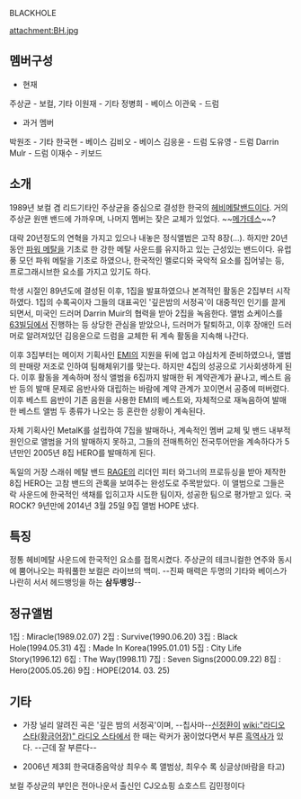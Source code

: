 BLACKHOLE

attachment:BH.jpg

== 멤버구성 ==

*현재
주상균 - 보컬, 기타
이원재 - 기타
정병희 - 베이스
이관욱 - 드럼

*과거 멤버
박원조 - 기타
한국현 - 베이스
김비오 - 베이스
김응윤 - 드럼
도유영 - 드럼
Darrin Mulr - 드럼
이재수 - 키보드

== 소개 ==

1989년 보컬 겸 리드기타인 주상균을 중심으로 결성한 한국의 [[헤비메탈]]밴드이다. 거의 주상균 원맨 밴드에 가까우며, 나머지 멤버는 잦은 교체가 있었다. ~~[[메가데스]]~~?

대략 20년정도의 연혁을 가지고 있으나 내놓은 정식앨범은 고작 8장(…). 하지만 20년동안 [[파워 메탈]]을 기초로 한 강한 메탈 사운드를 유지하고 있는 근성있는 밴드이다. 유럽풍 모던 파워 메탈을 기초로 하였으나, 한국적인 멜로디와 국악적 요소를 집어넣는 등, 프로그래시브한 요소를 가지고 있기도 하다.

학생 시절인 89년도에 결성된 이후, 1집을 발표하였으나 본격적인 활동은 2집부터 시작하였다. 1집의 수록곡이자 그들의 대표곡인 '깊은밤의 서정곡'이 대중적인 인기를 끌게 되면서, 미국인 드러머 Darrin Muir의 협력을 받아 2집을 녹음한다. 앨범 쇼케이스를 [[63빌딩]]에서 진행하는 등 상당한 관심을 받았으나, 드러머가 탈퇴하고, 이후 장애인 드러머로 알려져있던 김응윤으로 드럼을 교체한 뒤 계속 활동을 지속해 나간다.

이후 3집부터는 메이저 기획사인 [[EMI]]의 지원을 뒤에 업고 야심차게 준비하였으나, 앨범의 판매량 저조로 인하여 팀해체위기를 맞는다. 하지만 4집의 성공으로 기사회생하게 된다. 이후 활동을 계속하며 정식 앨범을 6집까지 발매한 뒤 계약관계가 끝나고, 베스트 음반 등의 발매 문제로 음반사와 대립하는 바람에 계약 관계가 꼬이면서 공중에 떠버렸다. 이후 베스트 음반이 기존 음원을 사용한 EMI의 베스트와, 자체적으로 재녹음하여 발매한 베스트 앨범 두 종류가 나오는 등 혼란한 상황이 계속된다.

자체 기획사인 MetalK를 설립하여 7집을 발매하나, 계속적인 멤버 교체 및 밴드 내부적 원인으로 앨범을 거의 발매하지 못하고, 그들의 전매특허인 전국투어만을 계속하다가 5년만인 2005년 8집 HERO를 발매하게 된다. 

독일의 거장 스래쉬 메탈 밴드 [[RAGE]]의 리더인 피터 와그너의 프로듀싱을 받아 제작한 8집 HERO는 고참 밴드의 관록을 보여주는 완성도로 주목받았다. 이 앨범으로 그들은 락 사운드에 한국적인 색채를 입히고자 시도한 팀이자, 성공한 팀으로 평가받고 있다. 국ROCK? 
9년만에 2014년 3월 25일 9집 앨범 HOPE 냈다.


== 특징 ==
정통 헤비메탈 사운드에 한국적인 요소를 접목시켰다. 주상균의 테크니컬한 연주와 동시에 뿜어나오는 파워풀한 보컬은 라이브의 백미. --진짜 매력은 두명의 기타와 베이스가 나란히 서서 헤드뱅잉을 하는 '''삼두뱅잉'''--


== 정규앨범 ==

1집 : Miracle(1989.02.07)
2집 : Survive(1990.06.20)
3집 : Black Hole(1994.05.31)
4집 : Made In Korea(1995.01.01)
5집 : City Life Story(1996.12)
6집 : The Way(1998.11)
7집 : Seven Signs(2000.09.22)
8집 : Hero(2005.05.26)
9집 : HOPE(2014. 03. 25)
== 기타 ==

* 가장 널리 알려진 곡은 '깊은 밤의 서정곡'이며, --칩사마--[[신정환]]이 [[wiki:"라디오 스타(황금어장)" 라디오 스타]]에서 한 때는 락커가 꿈이었다면서 부른 [[흑역사]]가 있다. --근데 잘 부른다--

* 2006년 제3회 한국대중음악상 최우수 록 앨범상, 최우수 록 싱글상(바람을 타고)
보컬 주상균의 부인은 전아나운서 출신인 CJ오쇼핑 쇼호스트 김민정이다
